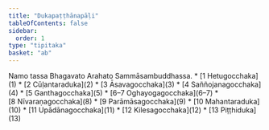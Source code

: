 ```yaml
---
title: "Dukapaṭṭhānapāḷi"
tableOfContents: false
sidebar:
  order: 1
type: "tipitaka"
basket: "ab"
---
```


<Paragraph number="1" type="center">
Namo tassa Bhagavato Arahato Sammāsambuddhassa.

</Paragraph>

<TableOfContents>
* [1 Hetugocchaka](1)
* [2 Cūḷantaraduka](2)
* [3 Āsavagocchaka](3)
* [4 Saññojanagocchaka](4)
* [5 Ganthagocchaka](5)
* [6–7 Oghayogagocchaka](6–7)
* [8 Nīvaraṇagocchaka](8)
* [9 Parāmāsagocchaka](9)
* [10 Mahantaraduka](10)
* [11 Upādānagocchaka](11)
* [12 Kilesagocchaka](12)
* [13 Piṭṭhiduka](13)
</TableOfContents>
